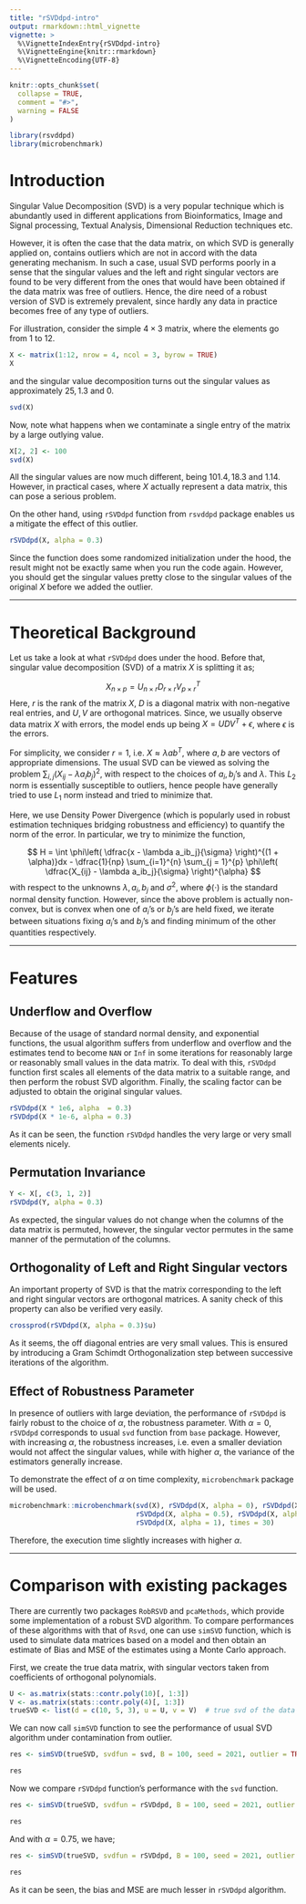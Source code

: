 ```yaml
---
title: "rSVDdpd-intro"
output: rmarkdown::html_vignette
vignette: >
  %\VignetteIndexEntry{rSVDdpd-intro}
  %\VignetteEngine{knitr::rmarkdown}
  %\VignetteEncoding{UTF-8}
---
```


```r
knitr::opts_chunk$set(
  collapse = TRUE,
  comment = "#>",
  warning = FALSE
)
```

```r
library(rsvddpd)
library(microbenchmark)
```

# Introduction

Singular Value Decomposition (SVD) is a very popular technique which is abundantly used in different applications from Bioinformatics, Image and Signal processing, Textual Analysis, Dimensional Reduction techniques etc.

However, it is often the case that the data matrix, on which SVD is generally applied on, contains
outliers which are not in accord with the data generating mechanism. In such a case, usual SVD
performs poorly in a sense that the singular values and the left and right singular vectors are found to be very different from the ones that would have been obtained if the data matrix was free of outliers. Hence, the dire need of a robust version of SVD is extremely prevalent, since hardly any data in practice becomes free of any type of outliers.

For illustration, consider the simple $4\times 3$ matrix, where the elements go from $1$ to $12$.

```r
X <- matrix(1:12, nrow = 4, ncol = 3, byrow = TRUE)
X
```

and the singular value decomposition turns out the singular values as approximately $25, 1.3$ and $0$. 

```r
svd(X)
```

Now, note what happens when we contaminate a single entry of the matrix by a large outlying value.

```r
X[2, 2] <- 100
svd(X)
```

All the singular values are now much different, being $101.4, 18.3$ and $1.14$. However, in practical cases, where $X$ actually represent a data matrix, this can pose a serious problem.

On the other hand, using `rSVDdpd` function from `rsvddpd` package enables us a mitigate the effect of this outlier.

```r
rSVDdpd(X, alpha = 0.3)
```

Since the function does some randomized initialization under the hood, the result might not be exactly same when you run the code again. However, you should get the singular values pretty close to the singular values of the original $X$ before we added the outlier.

---------

# Theoretical Background

Let us take a look at what `rSVDdpd` does under the hood. Before that, singular value decomposition (SVD) of a matrix $X$ is splitting it as; 

$$X_{n\times p} = U_{n \times r} D_{r\times r}V_{p\times r}^T$$
Here, $r$ is the rank of the matrix $X$, $D$ is a diagonal matrix with non-negative real entries, and $U, V$ are orthogonal matrices. Since, we usually observe data matrix $X$ with errors, the model ends up being $X = UDV^T + \epsilon$, where $\epsilon$ is the errors.

For simplicity, we consider $r = 1$, i.e. $X \approx \lambda ab^T$, where $a, b$ are vectors of appropriate dimensions. The usual SVD can be viewed as solving the problem $\sum_{i, j} (X_{ij} - \lambda a_i b_j)^2$, with respect to the choices of $a_i, b_j$'s and $\lambda$. This $L_2$ norm is essentially susceptible to outliers, hence people have generally tried to use $L_1$ norm instead and tried to minimize that.

Here, we use Density Power Divergence (which is popularly used in robust estimation techniques bridging robustness and efficiency) to quantify the norm of the error. In particular, we try to minimize the function,

$$
H = \int \phi\left( \dfrac{x - \lambda a_ib_j}{\sigma} \right)^{(1 + \alpha)}dx - \dfrac{1}{np} \sum_{i=1}^{n} \sum_{j = 1}^{p} \phi\left( \dfrac{X_{ij} - \lambda a_ib_j}{\sigma} \right)^{\alpha}
$$
with respect to the unknowns $\lambda, a_i, b_j$ and $\sigma^2$, where $\phi(\cdot)$ is the standard normal density function. However, since the above problem is actually non-convex, but is convex when one of $a_i$'s or $b_j$'s are held fixed, we iterate between situations fixing $a_i$'s and $b_j$'s and finding minimum of the other quantities respectively.

--------

# Features

## Underflow and Overflow

Because of the usage of standard normal density, and exponential functions, the usual algorithm suffers from underflow and overflow and the estimates tend to become `NAN` or `Inf` in some iterations for reasonably large or reasonably small values in the data matrix. To deal with this, `rSVDdpd` function first scales all elements of the data matrix to a suitable range, and then perform the robust SVD algorithm. Finally, the scaling factor can be adjusted to obtain the original singular values.

```r
rSVDdpd(X * 1e6, alpha  = 0.3)
rSVDdpd(X * 1e-6, alpha = 0.3)
```

As it can be seen, the function `rSVDdpd` handles the very large or very small elements nicely.

## Permutation Invariance

```r
Y <- X[, c(3, 1, 2)]
rSVDdpd(Y, alpha = 0.3)
```

As expected, the singular values do not change when the columns of the data matrix is permuted, however, the singular vector permutes in the same manner of the permutation of the columns.

## Orthogonality of Left and Right Singular vectors

An important property of SVD is that the matrix corresponding to the left and right singular vectors are orthogonal matrices. A sanity check of this property can also be verified very easily.

```r
crossprod(rSVDdpd(X, alpha = 0.3)$u)
```

As it seems, the off diagonal entries are very small values. This is ensured by introducing a Gram Schimdt Orthogonalization step between successive iterations of the algorithm.


## Effect of Robustness Parameter

In presence of outliers with large deviation, the performance of `rSVDdpd` is fairly robust to the choice of $\alpha$, the robustness parameter. With $\alpha = 0$, `rSVDdpd` corresponds to usual `svd` function from `base` package. However, with increasing $\alpha$, the robustness increases, i.e. even a smaller deviation would not affect the singular values, while with higher $\alpha$, the variance of the estimators generally increase.

To demonstrate the effect of $\alpha$ on time complexity, `microbenchmark` package will be used. 

```r
microbenchmark::microbenchmark(svd(X), rSVDdpd(X, alpha = 0), rSVDdpd(X, alpha = 0.25), 
                               rSVDdpd(X, alpha = 0.5), rSVDdpd(X, alpha = 0.75), 
                               rSVDdpd(X, alpha = 1), times = 30)
```

Therefore, the execution time slightly increases with higher $\alpha$.

---------

# Comparison with existing packages

There are currently two packages `RobRSVD` and `pcaMethods`, which provide some implementation of a robust SVD algorithm. To compare performances of these algorithms with that of `Rsvd`, one can use `simSVD` function, which is used to simulate data matrices based on a model and then obtain an estimate of Bias and MSE of the estimates using a Monte Carlo approach.

First, we create the true data matrix, with singular vectors taken from coefficients of orthogonal polynomials.

```r
U <- as.matrix(stats::contr.poly(10)[, 1:3])
V <- as.matrix(stats::contr.poly(4)[, 1:3])
trueSVD <- list(d = c(10, 5, 3), u = U, v = V)  # true svd of the data matrix
```

We can now call `simSVD` function to see the performance of usual SVD algorithm under contamination from outlier.

```r
res <- simSVD(trueSVD, svdfun = svd, B = 100, seed = 2021, outlier = TRUE, out_value = 25, tau = 0.9)
```

```r
res
```

Now we compare `rSVDdpd` function's performance with the `svd` function.

```r
res <- simSVD(trueSVD, svdfun = rSVDdpd, B = 100, seed = 2021, outlier = TRUE, out_value = 25, tau = 0.9, alpha = 0.25)
```

```r
res
```


And with $\alpha = 0.75$, we have;

```r
res <- simSVD(trueSVD, svdfun = rSVDdpd, B = 100, seed = 2021, outlier = TRUE, out_value = 25, tau = 0.9, alpha = 0.75)
```

```r
res
```

As it can be seen, the bias and MSE are much lesser in `rSVDdpd` algorithm.
